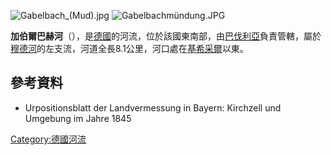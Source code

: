 {{Coord|49|37|10.49|N|9|11|59.06|E|display=title}}
[[Image:Gabelbach_(Mud).jpg|right]]
[[Image:Gabelbachmündung.JPG|right]]

'''加伯爾巴赫河'''（{{lang-de|Gabelbach}}），是[[德國|德國]]的河流，位於該國東南部，由[[巴伐利亞|巴伐利亞]]負責管轄，屬於[[穆德河|穆德河]]的左支流，河道全長8.1公里，河口處在[[基希采爾|基希采爾]]以東。

==參考資料==
* Urpositionsblatt der Landvermessung in Bayern: Kirchzell und Umgebung im Jahre 1845

{{Germany-geo-stub}}
[[Category:德國河流|Category:德國河流]]